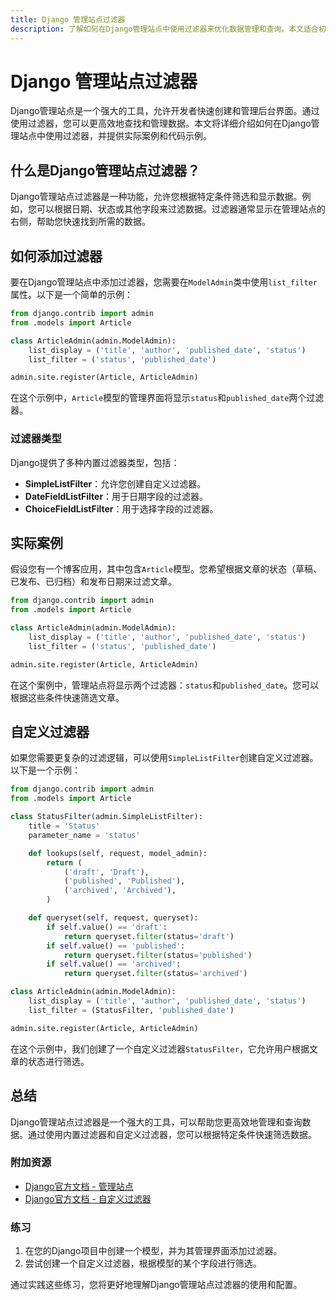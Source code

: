 ```yaml
---
title: Django 管理站点过滤器
description: 了解如何在Django管理站点中使用过滤器来优化数据管理和查询。本文适合初学者，包含代码示例和实际案例。
---
```


# Django 管理站点过滤器

Django管理站点是一个强大的工具，允许开发者快速创建和管理后台界面。通过使用过滤器，您可以更高效地查找和管理数据。本文将详细介绍如何在Django管理站点中使用过滤器，并提供实际案例和代码示例。

## 什么是Django管理站点过滤器？

Django管理站点过滤器是一种功能，允许您根据特定条件筛选和显示数据。例如，您可以根据日期、状态或其他字段来过滤数据。过滤器通常显示在管理站点的右侧，帮助您快速找到所需的数据。

## 如何添加过滤器

要在Django管理站点中添加过滤器，您需要在`ModelAdmin`类中使用`list_filter`属性。以下是一个简单的示例：

```python
from django.contrib import admin
from .models import Article

class ArticleAdmin(admin.ModelAdmin):
    list_display = ('title', 'author', 'published_date', 'status')
    list_filter = ('status', 'published_date')

admin.site.register(Article, ArticleAdmin)
```

在这个示例中，`Article`模型的管理界面将显示`status`和`published_date`两个过滤器。

### 过滤器类型

Django提供了多种内置过滤器类型，包括：

- **SimpleListFilter**：允许您创建自定义过滤器。
- **DateFieldListFilter**：用于日期字段的过滤器。
- **ChoiceFieldListFilter**：用于选择字段的过滤器。

## 实际案例

假设您有一个博客应用，其中包含`Article`模型。您希望根据文章的状态（草稿、已发布、已归档）和发布日期来过滤文章。

```python
from django.contrib import admin
from .models import Article

class ArticleAdmin(admin.ModelAdmin):
    list_display = ('title', 'author', 'published_date', 'status')
    list_filter = ('status', 'published_date')

admin.site.register(Article, ArticleAdmin)
```

在这个案例中，管理站点将显示两个过滤器：`status`和`published_date`。您可以根据这些条件快速筛选文章。

## 自定义过滤器

如果您需要更复杂的过滤逻辑，可以使用`SimpleListFilter`创建自定义过滤器。以下是一个示例：

```python
from django.contrib import admin
from .models import Article

class StatusFilter(admin.SimpleListFilter):
    title = 'Status'
    parameter_name = 'status'

    def lookups(self, request, model_admin):
        return (
            ('draft', 'Draft'),
            ('published', 'Published'),
            ('archived', 'Archived'),
        )

    def queryset(self, request, queryset):
        if self.value() == 'draft':
            return queryset.filter(status='draft')
        if self.value() == 'published':
            return queryset.filter(status='published')
        if self.value() == 'archived':
            return queryset.filter(status='archived')

class ArticleAdmin(admin.ModelAdmin):
    list_display = ('title', 'author', 'published_date', 'status')
    list_filter = (StatusFilter, 'published_date')

admin.site.register(Article, ArticleAdmin)
```

在这个示例中，我们创建了一个自定义过滤器`StatusFilter`，它允许用户根据文章的状态进行筛选。

## 总结

Django管理站点过滤器是一个强大的工具，可以帮助您更高效地管理和查询数据。通过使用内置过滤器和自定义过滤器，您可以根据特定条件快速筛选数据。

### 附加资源

- [Django官方文档 - 管理站点](https://docs.djangoproject.com/en/stable/ref/contrib/admin/)
- [Django官方文档 - 自定义过滤器](https://docs.djangoproject.com/en/stable/ref/contrib/admin/filters/)

### 练习

1. 在您的Django项目中创建一个模型，并为其管理界面添加过滤器。
2. 尝试创建一个自定义过滤器，根据模型的某个字段进行筛选。

通过实践这些练习，您将更好地理解Django管理站点过滤器的使用和配置。